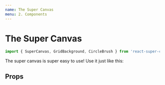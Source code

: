 ```yaml
---
name: The Super Canvas
menu: 2. Components
---
```



# The Super Canvas

```js
import { SuperCanvas, GridBackground, CircleBrush } from 'react-super-canvas';
```

The super canvas is super easy to use! Use it just like this:

<Playground>
	<SuperCanvas
		height={300}
		width={300}
		activeBackgroundElement={new GridBackground(20)}
		availableBrushes={[
			new PolygonBrush(),
		]}
	/>
</Playground>

## Props

<Props
	of={SuperCanvas}
/>
